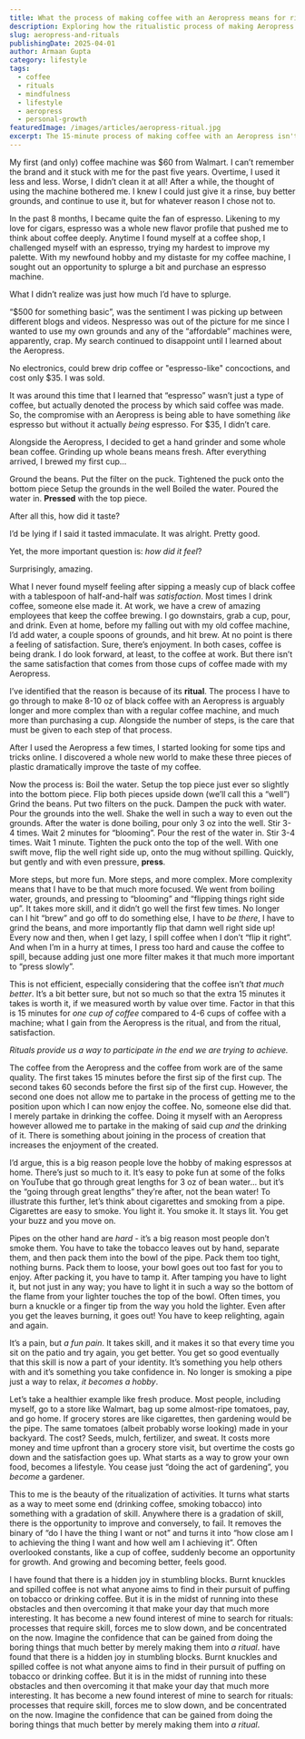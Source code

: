 ```yaml
---
title: What the process of making coffee with an Aeropress means for rituals
description: Exploring how the ritualistic process of making Aeropress coffee brings satisfaction through skill, concentration, and deliberate practice
slug: aeropress-and-rituals
publishingDate: 2025-04-01
author: Armaan Gupta
category: lifestyle
tags:
  - coffee
  - rituals
  - mindfulness
  - lifestyle
  - aeropress
  - personal-growth
featuredImage: /images/articles/aeropress-ritual.jpg
excerpt: The 15-minute process of making coffee with an Aeropress isn't about efficiency—it's about the satisfaction that comes from participating in creation through deliberate, skillful ritual.
---
```

My first (and only) coffee machine was $60 from Walmart. I can’t remember the brand and it stuck with me for the past five years. Overtime, I used it less and less. Worse, I didn’t clean it at all! After a while, the thought of using the machine bothered me. I knew I could just give it a rinse, buy better grounds, and continue to use it, but for whatever reason I chose not to.

In the past 8 months, I became quite the fan of espresso. Likening to my love for cigars, espresso was a whole new flavor profile that pushed me to think about coffee deeply. Anytime I found myself at a coffee shop, I challenged myself with an espresso, trying my hardest to improve my palette. With my newfound hobby and my distaste for my coffee machine, I sought out an opportunity to splurge a bit and purchase an espresso machine.

What I didn’t realize was just how much I’d have to splurge.

“$500 for something basic”, was the sentiment I was picking up between different blogs and videos. Nespresso was out of the picture for me since I wanted to use my own grounds and any of the “affordable” machines were, apparently, crap. My search continued to disappoint until I learned about the Aeropress.

No electronics, could brew drip coffee or "espresso-like" concoctions, and cost only $35. I was sold.

It was around this time that I learned that “espresso” wasn’t just a type of coffee, but actually denoted the process by which said coffee was made. So, the compromise with an Aeropress is being able to have something *like* espresso but without it actually *being* espresso. For $35, I didn’t care.

Alongside the Aeropress, I decided to get a hand grinder and some whole bean coffee. Grinding up whole beans means fresh. After everything arrived, I brewed my first cup…

Ground the beans.
Put the filter on the puck.
Tightened the puck onto the bottom piece
Setup the grounds in the well
Boiled the water.
Poured the water in.
**Pressed** with the top piece.

After all this, how did it taste?

I’d be lying if I said it tasted immaculate. It was alright. Pretty good.

Yet, the more important question is: *how did it feel*?

Surprisingly, amazing.

What I never found myself feeling after sipping a measly cup of black coffee with a tablespoon of half-and-half was *satisfaction*. Most times I drink coffee, someone else made it. At work, we have a crew of amazing employees that keep the coffee brewing. I go downstairs, grab a cup, pour, and drink. Even at home, before my falling out with my old coffee machine, I’d add water, a couple spoons of grounds, and hit brew. At no point is there a feeling of satisfaction. Sure, there’s enjoyment. In both cases, coffee is being drank. I do look forward, at least, to the coffee at work. But there isn’t the same satisfaction that comes from those cups of coffee made with my Aeropress.

I’ve identified that the reason is because of its **ritual**. The process I have to go through to make 8-10 oz of black coffee with an Aeropress is arguably longer and more complex than with a regular coffee machine, and much more than purchasing a cup.
Alongside the number of steps, is the care that must be given to each step of that process.

After I used the Aeropress a few times, I started looking for some tips and tricks online. I discovered a whole new world to make these three pieces of plastic dramatically improve the taste of my coffee.

Now the process is:
Boil the water.
Setup the top piece just ever so slightly into the bottom piece.
Flip both pieces upside down (we’ll call this a “well”)
Grind the beans.
Put two filters on the puck.
Dampen the puck with water.
Pour the grounds into the well.
Shake the well in such a way to even out the grounds.
After the water is done boiling, pour only 3 oz into the well.
Stir 3-4 times.
Wait 2 minutes for “blooming”.
Pour the rest of the water in.
Stir 3-4 times.
Wait 1 minute.
Tighten the puck onto the top of the well.
With one swift move, flip the well right side up, onto the mug without spilling.
Quickly, but gently and with even pressure, **press**.

More steps, but more fun. More steps, and more complex. More complexity means that I have to be that much more focused. We went from boiling water, grounds, and pressing to “blooming” and “flipping things right side up”. It takes more skill, and it didn’t go well the first few times. No longer can I hit “brew” and go off to do something else, I have to *be there*, I have to grind the beans, and more importantly flip that damn well right side up! Every now and then, when I get lazy, I spill coffee when I don’t “flip it right”. And when I’m in a hurry at times, I press too hard and cause the coffee to spill, because adding just one more filter makes it that much more important to “press slowly”.

This is not efficient, especially considering that the coffee isn’t *that much better*. It’s a bit better sure, but not so much so that the extra 15 minutes it takes is worth it, if we measured worth by value over time. Factor in that this is 15 minutes for *one cup of coffee* compared to 4-6 cups of coffee with a machine; what I gain from the Aeropress is the ritual, and from the ritual, satisfaction.

*Rituals provide us a way to participate in the end we are trying to achieve.*

The coffee from the Aeropress and the coffee from work are of the same quality. The first takes 15 minutes before the first sip of the first cup. The second takes 60 seconds before the first sip of the first cup. However, the second one does not allow me to partake in the process of getting me to the position upon which I can now enjoy the coffee. No, someone else did that. I merely partake in drinking the coffee. Doing it myself with an Aeropress however allowed me to partake in the making of said cup *and* the drinking of it. There is something about joining in the process of creation that increases the enjoyment of the created.

I’d argue, this is a big reason people love the hobby of making espressos at home. There’s just so much to it. It’s easy to poke fun at some of the folks on YouTube that go through great lengths for 3 oz of bean water… but it’s the “going through great lengths” they’re after, not the bean water! To illustrate this further, let’s think about cigarettes and smoking from a pipe. Cigarettes are easy to smoke. You light it. You smoke it. It stays lit. You get your buzz and you move on.

Pipes on the other hand are *hard* - it’s a big reason most people don’t smoke them. You have to take the tobacco leaves out by hand, separate them, and then pack them into the bowl of the pipe. Pack them too tight, nothing burns. Pack them to loose, your bowl goes out too fast for you to enjoy. After packing it, you have to tamp it. After tamping you have to light it, but not just in any way; you have to light it in such a way so the bottom of the flame from your lighter touches the top of the bowl. Often times, you burn a knuckle or a finger tip from the way you hold the lighter. Even after you get the leaves burning, it goes out! You have to keep relighting, again and again.

It’s a pain, but *a fun pain*. It takes skill, and it makes it so that every time you sit on the patio and try again, you get better. You get so good eventually that this skill is now a part of your identity. It’s something you help others with and it’s something you take confidence in. No longer is smoking a pipe just a way to relax, *it becomes a hobby*.

Let’s take a healthier example like fresh produce. Most people, including myself, go to a store like Walmart, bag up some almost-ripe tomatoes, pay, and go home. If grocery stores are like cigarettes, then gardening would be the pipe. The same tomatoes (albeit probably worse looking) made in your backyard. The cost? Seeds, mulch, fertilizer, and sweat. It costs more money and time upfront than a grocery store visit, but overtime the costs go down and the satisfaction goes up. What starts as a way to grow your own food, becomes a lifestyle. You cease just “doing the act of gardening”, you *become* a gardener.

This to me is the beauty of the ritualization of activities. It turns what starts as a way to meet some end (drinking coffee, smoking tobacco) into something with a gradation of skill. Anywhere there is a gradation of skill, there is the opportunity to improve and conversely, to fail. It removes the binary of “do I have the thing I want or not” and turns it into “how close am I to achieving the thing I want and how well am I achieving it”. Often overlooked constants, like a cup of coffee, suddenly become an opportunity for growth. And growing and becoming better, feels good.

I have found that there is a hidden joy in stumbling blocks. Burnt knuckles and spilled coffee is not what anyone aims to find in their pursuit of puffing on tobacco or drinking coffee. But it is in the midst of running into these obstacles and then overcoming it that make your day that much more interesting. It has become a new found interest of mine to search for rituals: processes that require skill, forces me to slow down, and be concentrated on the now. Imagine the confidence that can be gained from doing the boring things that much better by merely making them into *a ritual*. have found that there is a hidden joy in stumbling blocks. Burnt knuckles and spilled coffee is not what anyone aims to find in their pursuit of puffing on tobacco or drinking coffee. But it is in the midst of running into these obstacles and then overcoming it that make your day that much more interesting. It has become a new found interest of mine to search for rituals: processes that require skill, forces me to slow down, and be concentrated on the now. Imagine the confidence that can be gained from doing the boring things that much better by merely making them into *a ritual*.